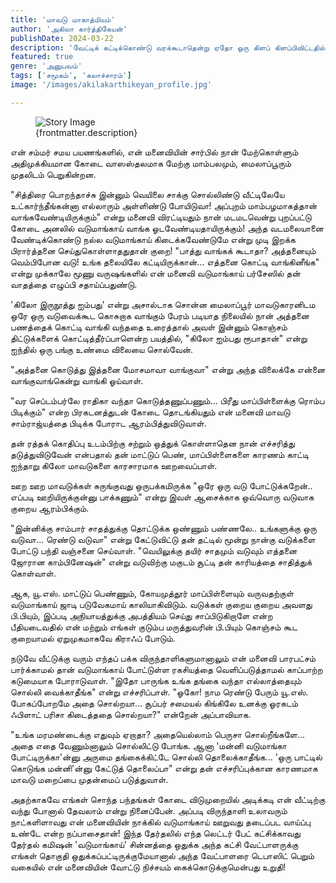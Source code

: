 ```yaml
---
title: 'மாவடு மாகாத்மியம்'
author: 'அகிலா கார்த்திகேயன்'
publishDate: 2024-03-22
description: 'வேட்டிக் கட்டிக்கொண்டு வரக்கூடாதென்று ஏதோ ஒரு கிளப் கிளப்பிவிட்டதில் அதைப் பற்றி பலவிதமான அபிப்பிராயங்கள் கிளம்பியிருப்பதைப் பற்றி...'
featured: true
genre: 'அனுபவம்'
tags: ['சமூகம்', 'கலாச்சாரம்']
image: '/images/akilakarthikeyan_profile.jpg'

---
```

<figure>
  <img src={frontmatter.image} alt="Story Image" class="w-full rounded-lg shadow-lg" />
  <figcaption class="text-gray-600 text-sm mt-2">{frontmatter.description}</figcaption>
</figure>

என் சம்மர் சமய பயணங்களில், என் மனைவியின் சார்பில் நான் மேற்கொள்ளும் அதிமுக்கியமான கோடை வாஸஸ்தலமாக மேற்கு மாம்பலமும், மைலாப்பூரும் முதலிடம் பெறுகின்றன.

"சித்திரை பொறந்தாச்சு இன்னும் வெயிலை சாக்கு சொல்லிண்டு வீட்டிலேயே உட்கார்ந்தீங்கன்னா எல்லாரும் அள்ளிண்டு போயிடுவா! அப்புறம் மாம்பழமாகத்தான் வாங்கவேண்டியிருக்கும்" என்று மனைவி விரட்டியதும் நான் மடமடவென்று புறப்பட்டு கோடை அனலில் வடுமாங்காய் வாங்க ஓடவேண்டியதாயிருக்கும்!
அந்த வடமலையானை வேண்டிக்கொண்டு நல்ல வடுமாங்காய் கிடைக்கவேண்டுமே என்று முடி இறக்க பிரார்த்தனை செய்துகொள்ளாததுதான் குறை! "பாத்து வாங்கக் கூடாதா? அத்தனையும் வெம்பிபோன வடு! உங்க தலையிலே கட்டியிருக்கான்... எத்தனை கொட்டி வாங்கினீங்க" என்று முக்காலே மூணு வருஷங்களில் என் மனைவி வடுமாங்காய் பர்சேஸில் தன் வாதத்தை எழுப்பி சதாய்ப்பதுண்டு.

'கிலோ இருநூத்து ஐம்பது' என்று அசால்டாக சொன்ன மைலாப்பூர் மாவடுகாரனிடம ஒரே ஒரு வடுவைக்கூட கொசுறாக வாங்கும் பேரம் படியாத நிலையில் நான் அத்தனை பணத்தைக் கொட்டி வாங்கி வந்ததை உரைத்தால் அவள் இன்னும் கொஞ்சம் திட்டுக்களைக் கொட்டித்தீர்ப்பாளென்ற பயத்தில், "கிலோ ஐம்பது ரூபாதான்" என்று ஐந்தில் ஒரு பங்கு உண்மை விலையை சொல்வேன்.

"அத்தனை கொடுத்து இத்தனை மோசமாவா வாங்குவா" என்று அந்த விலைக்கே என்னை வாங்குவாங்கென்று வாங்கி ஓய்வாள்.

"வர செப்டம்பர்லே ராதிகா வந்தா கொடுத்தணுப்பணும்... பிரீது மாப்பிள்ளைக்கு ரொம்ப பிடிக்கும்" என்ற பிரகடனத்துடன் கோடை தொடங்கியதும் என் மனைவி மாவடு சாம்ராஜ்யத்தை பிடிக்க போராட ஆரம்பித்துவிடுவாள்.

தன் ரத்தக் கொதிப்பு உடம்பிற்கு சற்றும் ஒத்துக் கொள்ளாதென நான் எச்சரித்து தடுத்துவிடுவேன் என்பதால் தன் மாட்டுப் பெண், மாப்பிள்ளைகளை காரணம் காட்டி ஐந்தாறு கிலோ மாவடுகளை காரசாரமாக ஊறவைப்பாள்.

ஊற ஊற மாவடுக்கள் சுருங்குவது ஒருபக்கமிருக்க "ஒரே ஒரு வடு போட்டுக்கறேன்.. எப்படி ஊறியிருக்குன்னு பாக்கணும்" என்று இவள் ஆசைக்காக ஒவ்வொரு வடுவாக குறைய ஆரம்பிக்கும்.

"இன்னிக்கு சாம்பார் சாதத்துக்கு தொட்டுக்க ஒண்ணும் பண்ணலே.. உங்களுக்கு ஒரு வடுவா... ரெண்டு வடுவா" என்று கேட்டுவிட்டு தன் தட்டில் மூன்று நான்கு வடுக்களை போட்டு பந்தி வஞ்சனை செய்வாள்.
"வெயிலுக்கு தயிர் சாதமும் வடுவும் எத்தனை ஜோரான காம்பினேஷன்" என்று வடுவிற்கு மகுடம் சூட்டி தன் காரியத்தை சாதித்துக் கொள்வாள்.

ஆக, யூ.எஸ். மாட்டுப் பெண்ணும், கோயமுத்தூர் மாப்பிள்ளையும் வருவதற்குள் வடுமாங்காய் ஜாடி படுவேகமாய் காலியாகிவிடும். வடுக்கள் குறைய குறைய அவளது பி.பியும், இப்படி அநியாயத்துக்கு அபத்தியம் செய்து சாப்பிடுகிறாளே என்ற பீதியடைவதில் என் மற்றும் எங்கள் குடும்ப மருத்துவரின் பி.பியும் கொஞ்சம் கூட குறையாமல் ஏறுமுகமாகவே கிராஃப் போடும்.

நடுவே வீட்டுக்கு வரும் எந்தப் பக்க விருந்தாளிகளுமானாலும் என் மனைவி பாரபட்சம் பார்க்காமல் தான் வடுமாங்காய் போட்டுள்ள ரகசியத்தை வெளிப்படுத்தாமல் காப்பாற்ற கடுமையாக போராடுவாள்.
"இதோ பாருங்க உங்க தங்கை வந்தா எல்லாத்தையும் சொல்லி வைக்காதீங்க" என்று எச்சரிப்பாள்.
"ஓகோ! நாம ரெண்டு பேரும் யூ.எஸ். போகப்போறமே அதை சொல்றயா... சூப்பர் சமையல் கிங்கிலே உனக்கு ஓரகடம் ஃபிளாட் பரிசா கிடைத்ததை சொல்றயா?" என்றேன் அப்பாவியாக.

"உங்க மரமண்டைக்கு எதுவும் ஏறாதா? அதையெல்லாம் பெருசா சொல்றீங்களே... அதை எதை வேணும்னாலும் சொல்லிட்டு போங்க. ஆனா 'மன்னி வடுமாங்கா போட்டிருக்கா'ன்னு அருமை தங்கைக்கிட்டே சொல்லி தொலைக்காதீங்க... 'ஒரு பாட்டில் கொடுங்க மன்னி'ன்னு கேட்டுத் தொலைப்பா" என்று தன் எச்சரிப்புக்கான காரணமாக மாவடு மறைப்பை முதன்மைப் படுத்துவாள்.

அதற்காகவே எங்கள் சொந்த பந்தங்கள் கோடை விடுமுறையில் அடிக்கடி என் வீட்டிற்கு வந்து போனால் தேவலாம் என்று நினைப்பேன். அப்படி விருந்தாளி உலாவரும் நாட்களிளாவது என் மனைவியின் நாக்கில் வடுமாங்காய் ஊறுவது தடைப்பட வாய்ப்பு உண்டே என்ற நப்பாசைதான்! இந்த தேர்தலில் எந்த லெட்டர் பேட் கட்சிக்காவது தேர்தல் கமிஷன் 'வடுமாங்காய்' சின்னத்தை ஒதுக்க அந்த கட்சி வேட்பாளருக்கு எங்கள் தொகுதி ஒதுக்கப்பட்டிருக்குமேயானால் அந்த வேட்பாளரை டெபாஸிட் பெறும் வகையில் என் மனைவியின் வோட்டு நிச்சயம் கைக்கொடுக்குமென்பது உறுதி!
